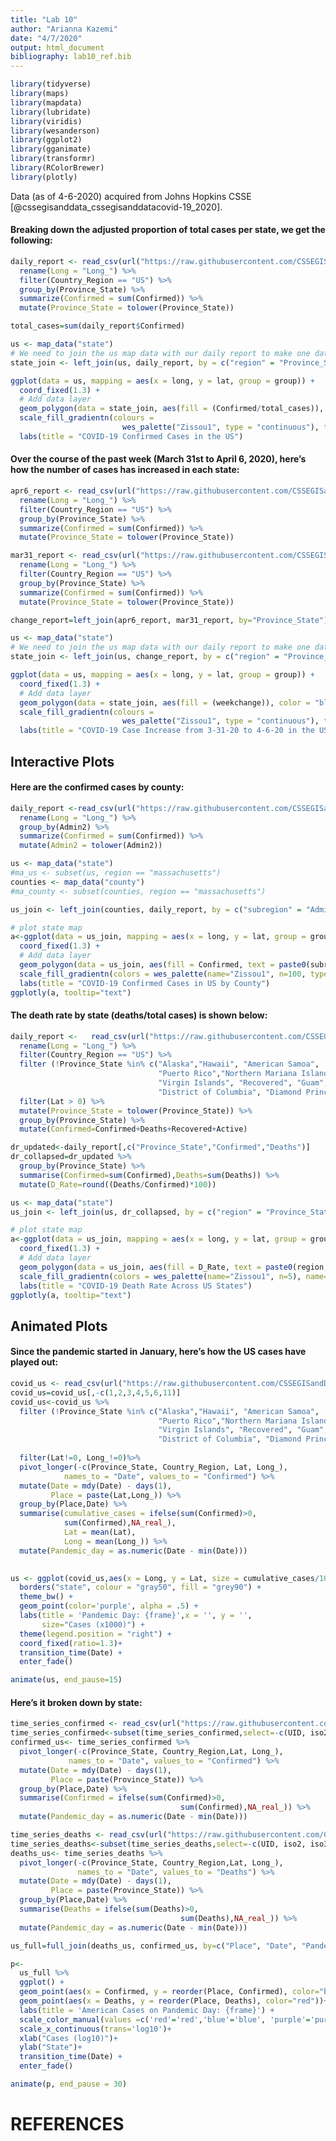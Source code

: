 ```yaml
---
title: "Lab 10"
author: "Arianna Kazemi"
date: "4/7/2020"
output: html_document
bibliography: lab10_ref.bib
---
```


```r
library(tidyverse)
library(maps)
library(mapdata)
library(lubridate)
library(viridis)
library(wesanderson)
library(ggplot2)
library(gganimate)
library(transformr)
library(RColorBrewer)
library(plotly)
```

Data (as of 4-6-2020) acquired from Johns Hopkins CSSE [@cssegisanddata_cssegisanddatacovid-19_2020]. 

#### Breaking down the adjusted proportion of total cases per state, we get the following:
```r
daily_report <- read_csv(url("https://raw.githubusercontent.com/CSSEGISandData/COVID-19/master/csse_covid_19_data/csse_covid_19_daily_reports/04-06-2020.csv")) %>% 
  rename(Long = "Long_") %>% 
  filter(Country_Region == "US") %>% 
  group_by(Province_State) %>% 
  summarize(Confirmed = sum(Confirmed)) %>% 
  mutate(Province_State = tolower(Province_State))

total_cases=sum(daily_report$Confirmed)

us <- map_data("state")
# We need to join the us map data with our daily report to make one data frame/tibble
state_join <- left_join(us, daily_report, by = c("region" = "Province_State"))

ggplot(data = us, mapping = aes(x = long, y = lat, group = group)) + 
  coord_fixed(1.3) + 
  # Add data layer
  geom_polygon(data = state_join, aes(fill = (Confirmed/total_cases)), color = "black") +
  scale_fill_gradientn(colours = 
                         wes_palette("Zissou1", type = "continuous"), trans="log10", name = "Proportion of Total Cases (Log)") +
  labs(title = "COVID-19 Confirmed Cases in the US")
```


#### Over the course of the past week (March 31st to April 6, 2020), here's how the number of cases has increased in each state:
```r
apr6_report <- read_csv(url("https://raw.githubusercontent.com/CSSEGISandData/COVID-19/master/csse_covid_19_data/csse_covid_19_daily_reports/04-06-2020.csv")) %>% 
  rename(Long = "Long_") %>% 
  filter(Country_Region == "US") %>% 
  group_by(Province_State) %>% 
  summarize(Confirmed = sum(Confirmed)) %>% 
  mutate(Province_State = tolower(Province_State))

mar31_report <- read_csv(url("https://raw.githubusercontent.com/CSSEGISandData/COVID-19/master/csse_covid_19_data/csse_covid_19_daily_reports/03-31-2020.csv")) %>% 
  rename(Long = "Long_") %>% 
  filter(Country_Region == "US") %>% 
  group_by(Province_State) %>% 
  summarize(Confirmed = sum(Confirmed)) %>% 
  mutate(Province_State = tolower(Province_State))

change_report=left_join(apr6_report, mar31_report, by="Province_State") %>% mutate(weekchange=Confirmed.x-Confirmed.y)

us <- map_data("state")
# We need to join the us map data with our daily report to make one data frame/tibble
state_join <- left_join(us, change_report, by = c("region" = "Province_State"))

ggplot(data = us, mapping = aes(x = long, y = lat, group = group)) + 
  coord_fixed(1.3) + 
  # Add data layer
  geom_polygon(data = state_join, aes(fill = (weekchange)), color = "black") +
  scale_fill_gradientn(colours = 
                         wes_palette("Zissou1", type = "continuous"), trans="log10", name = "Change in Cases (Log)") +
  labs(title = "COVID-19 Case Increase from 3-31-20 to 4-6-20 in the US")

```


## Interactive Plots 

#### Here are the confirmed cases by county:
```r
daily_report <-read_csv(url("https://raw.githubusercontent.com/CSSEGISandData/COVID-19/master/csse_covid_19_data/csse_covid_19_daily_reports/04-06-2020.csv")) %>% 
  rename(Long = "Long_") %>% 
  group_by(Admin2) %>% 
  summarize(Confirmed = sum(Confirmed)) %>% 
  mutate(Admin2 = tolower(Admin2))

us <- map_data("state")
#ma_us <- subset(us, region == "massachusetts")
counties <- map_data("county")
#ma_county <- subset(counties, region == "massachusetts")

us_join <- left_join(counties, daily_report, by = c("subregion" = "Admin2")) 

# plot state map
a<-ggplot(data = us_join, mapping = aes(x = long, y = lat, group = group)) + 
  coord_fixed(1.3) + 
  # Add data layer
  geom_polygon(data = us_join, aes(fill = Confirmed, text = paste0(subregion, ": ", Confirmed)), color = "white") +
  scale_fill_gradientn(colors = wes_palette(name="Zissou1", n=100, type="continuous"), trans="log10") +
  labs(title = "COVID-19 Confirmed Cases in US by County")
ggplotly(a, tooltip="text")
```

#### The death rate by state (deaths/total cases) is shown below:
```r
daily_report <-   read_csv(url("https://raw.githubusercontent.com/CSSEGISandData/COVID-19/master/csse_covid_19_data/csse_covid_19_daily_reports/04-06-2020.csv")) %>% 
  rename(Long = "Long_") %>% 
  filter(Country_Region == "US") %>% 
  filter (!Province_State %in% c("Alaska","Hawaii", "American Samoa",
                                 "Puerto Rico","Northern Mariana Islands", 
                                 "Virgin Islands", "Recovered", "Guam", "Grand Princess",
                                 "District of Columbia", "Diamond Princess")) %>% 
  filter(Lat > 0) %>% 
  mutate(Province_State = tolower(Province_State)) %>% 
  group_by(Province_State) %>% 
  mutate(Confirmed=Confirmed+Deaths+Recovered+Active)

dr_updated<-daily_report[,c("Province_State","Confirmed","Deaths")]
dr_collapsed=dr_updated %>% 
  group_by(Province_State) %>% 
  summarise(Confirmed=sum(Confirmed),Deaths=sum(Deaths)) %>% 
  mutate(D_Rate=round((Deaths/Confirmed)*100))

us <- map_data("state")
us_join <- left_join(us, dr_collapsed, by = c("region" = "Province_State")) 

# plot state map
a<-ggplot(data = us_join, mapping = aes(x = long, y = lat, group = group)) + 
  coord_fixed(1.3) + 
  # Add data layer
  geom_polygon(data = us_join, aes(fill = D_Rate, text = paste0(region, ": ", D_Rate, "%")), color = "white") +
  scale_fill_gradientn(colors = wes_palette(name="Zissou1", n=5), name="Death Rate %") +
  labs(title = "COVID-19 Death Rate Across US States")
ggplotly(a, tooltip="text")
```

## Animated Plots

#### Since the pandemic started in January, here's how the US cases have played out:
```r
covid_us <- read_csv(url("https://raw.githubusercontent.com/CSSEGISandData/COVID-19/master/csse_covid_19_data/csse_covid_19_time_series/time_series_covid19_confirmed_US.csv"))
covid_us=covid_us[,-c(1,2,3,4,5,6,11)]
covid_us<-covid_us %>% 
  filter (!Province_State %in% c("Alaska","Hawaii", "American Samoa",
                                 "Puerto Rico","Northern Mariana Islands", 
                                 "Virgin Islands", "Recovered", "Guam", "Grand Princess",
                                 "District of Columbia", "Diamond Princess")) %>% 
                                 
  filter(Lat!=0, Long_!=0)%>% 
  pivot_longer(-c(Province_State, Country_Region, Lat, Long_),
            names_to = "Date", values_to = "Confirmed") %>%
  mutate(Date = mdy(Date) - days(1),
         Place = paste(Lat,Long_)) %>%
  group_by(Place,Date) %>%
  summarise(cumulative_cases = ifelse(sum(Confirmed)>0,
            sum(Confirmed),NA_real_),
            Lat = mean(Lat),
            Long = mean(Long_)) %>%
  mutate(Pandemic_day = as.numeric(Date - min(Date)))
  

us <- ggplot(covid_us,aes(x = Long, y = Lat, size = cumulative_cases/1000)) +
  borders("state", colour = "gray50", fill = "grey90") +
  theme_bw() +
  geom_point(color='purple', alpha = .5) +
  labs(title = 'Pandemic Day: {frame}',x = '', y = '',
       size="Cases (x1000)") +
  theme(legend.position = "right") +
  coord_fixed(ratio=1.3)+
  transition_time(Date) +
  enter_fade()

animate(us, end_pause=15)

```


#### Here's it broken down by state:
```r
time_series_confirmed <- read_csv(url("https://raw.githubusercontent.com/CSSEGISandData/COVID-19/master/csse_covid_19_data/csse_covid_19_time_series/time_series_covid19_confirmed_US.csv")) 
time_series_confirmed<-subset(time_series_confirmed,select=-c(UID, iso2, iso3, code3, FIPS, Admin2, Combined_Key)) 
confirmed_us<- time_series_confirmed %>% 
  pivot_longer(-c(Province_State, Country_Region,Lat, Long_),
             names_to = "Date", values_to = "Confirmed") %>%
  mutate(Date = mdy(Date) - days(1),
         Place = paste(Province_State)) %>%
  group_by(Place,Date) %>%
  summarise(Confirmed = ifelse(sum(Confirmed)>0,
                                      sum(Confirmed),NA_real_)) %>%
  mutate(Pandemic_day = as.numeric(Date - min(Date)))

time_series_deaths <- read_csv(url("https://raw.githubusercontent.com/CSSEGISandData/COVID-19/master/csse_covid_19_data/csse_covid_19_time_series/time_series_covid19_deaths_US.csv")) 
time_series_deaths<-subset(time_series_deaths,select=-c(UID, iso2, iso3, code3, FIPS, Admin2, Combined_Key, Population)) 
deaths_us<- time_series_deaths %>% 
  pivot_longer(-c(Province_State, Country_Region,Lat, Long_),
               names_to = "Date", values_to = "Deaths") %>%
  mutate(Date = mdy(Date) - days(1),
         Place = paste(Province_State)) %>% 
  group_by(Place,Date) %>%
  summarise(Deaths = ifelse(sum(Deaths)>0,
                                      sum(Deaths),NA_real_)) %>%
  mutate(Pandemic_day = as.numeric(Date - min(Date)))

us_full=full_join(deaths_us, confirmed_us, by=c("Place", "Date", "Pandemic_day"))

p<-
  us_full %>% 
  ggplot() +
  geom_point(aes(x = Confirmed, y = reorder(Place, Confirmed), color="blue")) +
  geom_point(aes(x = Deaths, y = reorder(Place, Deaths), color="red"))+
  labs(title = 'American Cases on Pandemic Day: {frame}') +
  scale_color_manual(values =c('red'='red','blue'='blue', 'purple'='purple'), labels = c('Confirmed', 'Deaths'))+ 
  scale_x_continuous(trans='log10')+
  xlab("Cases (log10)")+
  ylab("State")+
  transition_time(Date) +
  enter_fade()

animate(p, end_pause = 30)
```


# REFERENCES